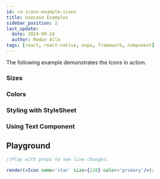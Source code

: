 ```yaml
---
id: ra-icons-example-icons
title: Usecase Examples
sidebar_position: 2
last_update:
  date: 2024-09-24
  author: Redon Alla
tags: [react, react-native, expo, framework, component]
---
```





The following example demonstrates the Icons in action.

### Sizes

<Sizes />

### Colors

<Colors />

### Styling with StyleSheet

<StylingWithStyleSheet />

### Using Text Component

<UsingTextComponent />


## Playground

```jsx live noInline
//Play with props to see live changes;

render(<Icon name='star' size={128} color='primary'/>);
```